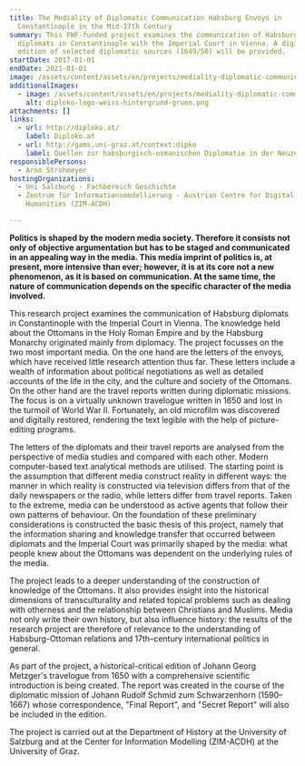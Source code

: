 ```yaml
---
title: The Mediality of Diplomatic Communication Habsburg Envoys in
  Constantinople in the Mid-17th Century
summary: This FWF-funded project examines the communication of Habsburg
  diplomats in Constantinople with the Imperial Court in Vienna. A digital
  edition of selected diplomatic sources (1649/50) will be provided.
startDate: 2017-01-01
endDate: 2021-01-01
image: /assets/content/assets/en/projects/mediality-diplomatic-communication-habsburg-envoys-constantinople-mid-17th-century/historische-europa-asien-karte-1920x1493-1_quelle_reisebericht_metzger_schlossarchiv_stiebar_3.png
additionalImages:
  - image: /assets/content/assets/en/projects/mediality-diplomatic-communication-habsburg-envoys-constantinople-mid-17th-century/additionalImages/diploko-logo-weiss-hintergrund-gruen.png
    alt: diploko-logo-weiss-hintergrund-gruen.png
attachments: []
links:
  - url: http://diploko.at/
    label: Diploko.at
  - url: http://gams.uni-graz.at/context:dipko
    label: Quellen zur habsburgisch-osmanischen Diplomatie in der Neuzeit
responsiblePersons:
  - Arno Strohmeyer
hostingOrganizations:
  - Uni Salzburg - Fachbereich Geschichte
  - Zentrum für Informationsmodellierung - Austrian Centre for Digital
    Humanities (ZIM-ACDH)

---
```

**Politics is shaped by the modern media society. Therefore it consists not only of objective argumentation but has to be staged and communicated in an appealing way in the media. This media imprint of politics is, at present, more intensive than ever; however, it is at its core not a new phenomenon, as it is based on communication. At the same time, the nature of communication depends on the specific character of the media involved.**

This research project examines the communication of Habsburg diplomats in Constantinople with the Imperial Court in Vienna. The knowledge held about the Ottomans in the Holy Roman Empire and by the Habsburg Monarchy originated mainly from diplomacy. The project focusses on the two most important media. On the one hand are the letters of the envoys, which have received little research attention thus far. These letters include a wealth of information about political negotiations as well as detailed accounts of the life in the city, and the culture and society of the Ottomans. On the other hand are the travel reports written during diplomatic missions. The focus is on a virtually unknown travelogue written in 1650 and lost in the turmoil of World War II. Fortunately, an old microfilm was discovered and digitally restored, rendering the text legible with the help of picture-editing programs.

The letters of the diplomats and their travel reports are analysed from the perspective of media studies and compared with each other. Modern computer-based text analytical methods are utilised. The starting point is the assumption that different media construct reality in different ways: the manner in which reality is constructed via television differs from that of the daily newspapers or the radio, while letters differ from travel reports. Taken to the extreme, media can be understood as active agents that follow their own patterns of behaviour. On the foundation of these preliminary considerations is constructed the basic thesis of this project, namely that the information sharing and knowledge transfer that occurred between diplomats and the Imperial Court was primarily shaped by the media: what people knew about the Ottomans was dependent on the underlying rules of the media.

The project leads to a deeper understanding of the construction of knowledge of the Ottomans. It also provides insight into the historical dimensions of transculturality and related topical problems such as dealing with otherness and the relationship between Christians and Muslims. Media not only write their own history, but also influence history: the results of the research project are therefore of relevance to the understanding of Habsburg-Ottoman relations and 17th–century international politics in general.

As part of the project, a historical-critical edition of Johann Georg Metzger's travelogue from 1650 with a comprehensive scientific introduction is being created. The report was created in the course of the diplomatic mission of Johann Rudolf Schmid zum Schwarzenhorn (1590–1667) whose correspondence, "Final Report", and "Secret Report" will also be included in the edition.

The project is carried out at the Department of History at the University of Salzburg and at the Center for Information Modelling (ZIM-ACDH) at the University of Graz.
